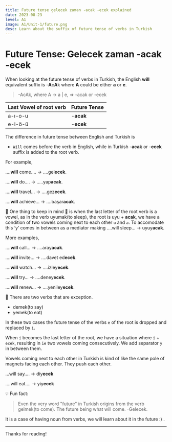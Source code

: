 ```yaml
---
title: Future tense gelecek zaman -acak -ecek explained 
date: 2023-08-23
level: A1
image: A1/Unit-1/future.png 
desc: Learn about the suffix of future tense of verbs in Turkish
---
```


# Future Tense: Gelecek zaman -acak -ecek

When looking at the future tense of verbs in Turkish, the English **will** equivalent suffix is -**A**c**A**k where **A** could be either **a** or **e**.

> -AcAk, where A → a | e,    =>  -acak or -ecek
> 

| Last Vowel of root verb | Future Tense |
| --- | --- |
| a-ı-o-u | -**acak** |
| e-i-ö-ü | -**ecek** |

The difference in future tense between English and Turkish is

- `Will` comes before the verb in English, while in Turkish -**acak** or -**ecek**  suffix is added to the root verb.

For example, 

….**will** come…. → ….gel**ecek**.

….**will** do…. → …..yap**acak**.

….**will** travel… → ….gez**ecek**.

….**will** achieve… → ….başar**acak**.

 📌 One thing to keep in mind 🧠 is when the last letter of the root verb is a vowel, as in the verb uy<span className="text-blue-500 font-semibold">u</span>mak(to sleep), the root is <span className="text-green-500 font-semibold">uyu</span> + **acak**, we have a condition of two vowels coming next to each other `u` and `a`.  To accomodate this ‘y’ comes in between as a mediator making ….will sleep… → uy<span className="text-blue-500 font-semibold">u</span><span className="text-orange-500 font-semibold">y</span>**acak**.

More examples,

….**will** call… → ….ar<span className="text-blue-500 font-semibold">a</span><span className="text-orange-500 font-semibold">y</span>**acak**.

….**will** invite… → ….davet ed**ecek**.

….**will** watch… → ….izl<span className="text-blue-500 font-semibold">e</span><span className="text-orange-500 font-semibold">y</span>**ecek**.

….**will** try… → ….den<span className="text-blue-500 font-semibold">e</span><span className="text-orange-500 font-semibold">y</span>**ecek**.

….**will** renew… → ….yenil<span className="text-blue-500 font-semibold">e</span><span className="text-orange-500 font-semibold">y</span>**ecek**.

🚨 There are two verbs that are exception.

- demek(to say)
- yemek(to eat)

In these two cases the future tense of the verbs `e` of the root is dropped and replaced by `i`.

When `i` becomes the last letter of the root, we have a situation where `i` + `ecek`, resulting in `ie` two vowels coming consecutively. We add separator `y` in between them.

Vowels coming next to each other in Turkish is kind of like the same pole of magnets facing each other. They push each other.

…will say…. → d<span className="text-blue-500 font-semibold">i</span><span className="text-orange-500 font-semibold">y</span>**ecek**

….will eat…. → y<span className="text-blue-500 font-semibold">i</span><span className="text-orange-500 font-semibold">y</span>**ecek**

💡 Fun fact:

> Even the very word "future" in Turkish origins from the verb gelmek(to come). The future being what will come. 
-Gelecek.

It is a case of having noun from verbs, we will learn about it in the future :) .
> 

---

Thanks for reading!